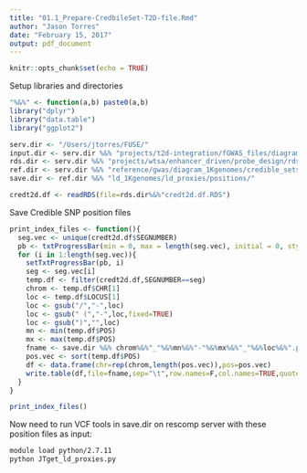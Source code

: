```yaml
---
title: "01.1_Prepare-CredbileSet-T2D-file.Rmd"
author: "Jason Torres"
date: "February 15, 2017"
output: pdf_document
---
```


```r
knitr::opts_chunk$set(echo = TRUE)
```

Setup libraries and directories 

```r
"%&%" <- function(a,b) paste0(a,b) 
library("dplyr")
library("data.table")
library("ggplot2")

serv.dir <- "/Users/jtorres/FUSE/"
input.dir <- serv.dir %&% "projects/t2d-integration/fGWAS_files/diagram_1Kgenomes/"
rds.dir <- serv.dir %&% "projects/wtsa/enhancer_driven/probe_design/rds/"
ref.dir <- serv.dir %&% "reference/gwas/diagram_1Kgenomes/credible_sets/"
save.dir <- ref.dir %&% "ld_1Kgenomes/ld_proxies/positions/"

```


```r

credt2d.df <- readRDS(file=rds.dir%&%"credt2d.df.RDS")
```


Save Credible SNP position files 

```r

print_index_files <- function(){
  seg.vec <- unique(credt2d.df$SEGNUMBER)
  pb <- txtProgressBar(min = 0, max = length(seg.vec), initial = 0, style = 3)
  for (i in 1:length(seg.vec)){
    setTxtProgressBar(pb, i)
    seg <- seg.vec[i]
    temp.df <- filter(credt2d.df,SEGNUMBER==seg)
    chrom <- temp.df$CHR[1]
    loc <- temp.df$LOCUS[1]
    loc <- gsub("/","-",loc)
    loc <- gsub(" (","-",loc,fixed=TRUE)
    loc <- gsub(")","",loc)
    mn <- min(temp.df$POS)
    mx <- max(temp.df$POS)
    fname <- save.dir %&% chrom%&%"_"%&%mn%&%"-"%&%mx%&%"_"%&%loc%&%".positions"
    pos.vec <- sort(temp.df$POS)
    df <- data.frame(chr=rep(chrom,length(pos.vec)),pos=pos.vec) 
    write.table(df,file=fname,sep="\t",row.names=F,col.names=TRUE,quote = F)
  }
}

print_index_files()


```

Now need to run VCF tools in save.dir on rescomp server with these position files as input:

```bash

module load python/2.7.11
python JTget_ld_proxies.py

```



